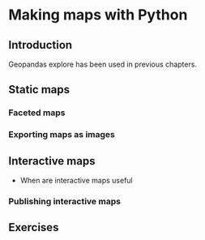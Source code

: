# Making maps with Python {#map-making}

## Introduction

Geopandas explore has been used in previous chapters.

<!-- Decision of whether to use static or interactive. -->
<!-- Flow diagram? -->

## Static maps

### Faceted maps
### Exporting maps as images

<!-- ## Animated maps -->
## Interactive maps

- When are interactive maps useful

### Publishing interactive maps

<!-- ## Mapping applications

Streamlit? -->

## Exercises